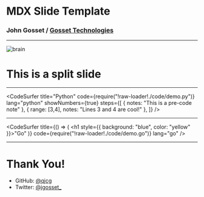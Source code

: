 

# MDX Slide Template
### John Gosset / [Gosset Technologies](https://gossetx.com/)

---


![brain](images/brain.jpg)

# This is a split slide

---

<CodeSurfer
	title="Python"
	code={require("!raw-loader!./code/demo.py")}
	lang="python"
	showNumbers={true}
	steps={[
		{ notes: "This is a pre-code note" },
		{ range: [3,4], notes: "Lines 3 and 4 are cool!" },
	]}
/>

---

<CodeSurfer
	title={() => (
		<h1 style={{ background: "blue", color: "yellow" }}>"Go"</h1>
	)}
	code={require("!raw-loader!./code/demo.go")}
	lang="go"
/>

---

# Thank You!

- GitHub: [@qjcg](https://github.com/qjcg)
- Twitter: [@jgosset_](https://twitter.com/jgosset_)

